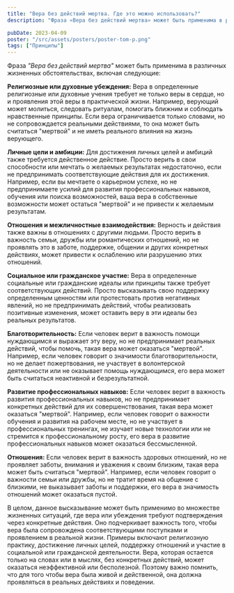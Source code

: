 ```yaml
---
title: "Вера без действий мертва. Где это можно использовать?"
description: "Фраза «Вера без действий мертва» может быть применима в различных жизненных обстоятельствах, включая следующие..."

pubDate: 2023-04-09
poster: "/src/assets/posters/poster-tom-p.png"
tags: ["Принципы"]
---
```


Фраза _"Вера без действий мертва"_ может быть применима в различных жизненных обстоятельствах, включая следующие:

**Религиозные или духовные убеждения:** Вера в определенные религиозные или духовные учения требует не только веры в сердце, но и проявления этой веры в практической жизни. Например, верующий может молиться, следовать ритуалам, помогать ближним и соблюдать нравственные принципы. Если вера ограничивается только словами, но не сопровождается реальными действиями, то она может быть считаться "мертвой" и не иметь реального влияния на жизнь верующего.

**Личные цели и амбиции:** Для достижения личных целей и амбиций также требуется действенное действие. Просто верить в свои способности или мечтать о желаемых результатах недостаточно, если не предпринимать соответствующие действия для их достижения. Например, если вы мечтаете о карьерном успехе, но не предпринимаете усилий для развития профессиональных навыков, обучения или поиска возможностей, ваша вера в собственные возможности может остаться "мертвой" и не привести к желаемым результатам.

**Отношения и межличностные взаимодействия:** Верность и действия также важны в отношениях с другими людьми. Просто верить в важность семьи, дружбы или романтических отношений, но не проявлять это в заботе, поддержке, общении и других конкретных действиях, может привести к ослаблению или разрушению этих отношений.

**Социальное или гражданское участие:** Вера в определенные социальные или гражданские идеалы или принципы также требует соответствующих действий. Просто высказывать свою поддержку определенным ценностям или протестовать против негативных явлений, но не предпринимать действий, чтобы реализовать позитивные изменения, может оставить веру в эти идеалы без реальных результатов.

**Благотворительность:** Если человек верит в важность помощи нуждающимся и выражает эту веру, но не предпринимает реальных действий, чтобы помочь, такая вера может оказаться "мертвой". Например, если человек говорит о значимости благотворительности, но не делает пожертвования, не участвует в волонтерской деятельности или не оказывает помощь нуждающимся, его вера может быть считаться неактивной и безрезультатной.

**Развитие профессиональных навыков:** Если человек верит в важность развития профессиональных навыков, но не предпринимает конкретных действий для их совершенствования, такая вера может оказаться "мертвой". Например, если человек говорит о важности обучения и развития на рабочем месте, но не участвует в профессиональных тренингах, не изучает новые технологии или не стремится к профессиональному росту, его вера в развитие профессиональных навыков может оказаться бессмысленной.

**Отношения:** Если человек верит в важность здоровых отношений, но не проявляет заботы, внимания и уважения к своим близким, такая вера может быть считаться "мертвой". Например, если человек говорит о важности семьи или дружбы, но не тратит время на общение с близкими, не выказывает заботы и поддержки, его вера в значимость отношений может оказаться пустой.

В целом, данное высказывание может быть применимо во множестве жизненных ситуаций, где вера или убеждения требуют подтверждения через конкретные действия. Оно подчеркивает важность того, чтобы вера была сопровождена соответствующими поступками и проявлением в реальной жизни. Примеры включают религиозную практику, достижение личных целей, поддержку отношений и участие в социальной или гражданской деятельности. Вера, которая остается только на словах или в мыслях, без конкретных действий, может оказаться неэффективной или бесполезной. Поэтому важно помнить, что для того чтобы вера была живой и действенной, она должна проявляться в реальных действиях и поведении.
